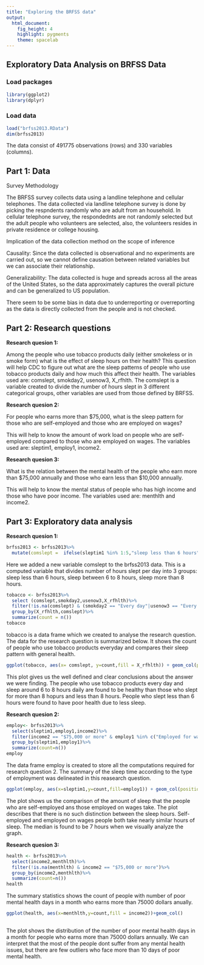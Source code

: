 ---
title: "Exploring the BRFSS data"
output: 
  html_document: 
    fig_height: 4
    highlight: pygments
    theme: spacelab
---

## Exploratory Data Analysis on BRFSS Data

### Load packages

```{r load-packages, message = FALSE}
library(ggplot2)
library(dplyr)
```

### Load data

```{r load-data}
load("brfss2013.RData")
dim(brfss2013)
```
The data consist of 491775 observations (rows) and 330 variables (columns).


## Part 1: Data

Survey Methodology

The BRFSS survey collects data using a landline telephone and cellular telephones. The data collected via landline telephone survey is done by picking the respndents randomly who are adult from an household. In cellular telephone survey, the respondednts are not randomly selected but the adult people who volunteers are selected, also, the volunteers resides in private residence or college housing.

Implication of the data collection method on the scope of inference

Causality: Since the data collected is observational and no experiments are carried out, so we cannot define causation between related variables but we can associate their relationship. 

Generalizability: The data collected is huge and spreads across all the areas of the United States, so the data approximately captures the overall picture and can be generalized to US population.

There seem to be some bias in data due to underreporting or overreporting as the data is directly collected from the people and is not checked.

## Part 2: Research questions

**Research quesion 1:**

Among the people who use tobacco products daily (either smokeless or in smoke form) what is the effect of sleep hours on their health? 
This question will help CDC to figure out what are the sleep patterns of people who use tobacco products daily and how much this affect their health.
The variables used are:  comslept, smokday2, usenow3, X_rfhlth. The comslept is a variable created to divide the number of hours slept in 3 different categorical groups, other variables are used from those defined by BRFSS.

**Research quesion 2:**

For people who earns more than $75,000, what is the sleep pattern for those who are self-employed and those who are employed on wages?

This will help to know the amount of work load on people who are self-employed compared to those who are employed on wages. The variables used are: sleptim1, employ1, income2.

**Research quesion 3:**

What is the relation between the mental health of the people who earn more than $75,000 annually and those who earn less than $10,000 annually.

This will help to know the mental status of people who has high income and those who have poor income. The variables used are: menthlth and income2.


## Part 3: Exploratory data analysis






**Research quesion 1:**

```{r}
brfss2013 <- brfss2013%>%
  mutate(comslept =  ifelse(sleptim1 %in% 1:5,"sleep less than 6 hours", ifelse(sleptim1 %in% 6:8,"sleep between 6 to 8 hours",ifelse(sleptim1 %in% 9:24, "sleep more than 8 hours",NA))))
```
Here we added a new variable comslept to the brfss2013 data. This is a computed variable that divides number of hours slept per day into 3 groups: sleep less than 6 hours, sleep between 6 to 8 hours, sleep more than 8 hours. 

```{r}
tobacco <- brfss2013%>%
  select (comslept,smokday2,usenow3,X_rfhlth)%>%
  filter(!is.na(comslept) & (smokday2 == "Every day"|usenow3 == "Every day") & X_rfhlth != "NA") %>%
  group_by(X_rfhlth,comslept)%>%
  summarize(count = n())
tobacco
```

tobacco is a data frame which we created to analyse the research question. The data for the research question is summarized below. It shows the count of people who use tobacco products everyday and compares their sleep pattern with general health. 

```{r}
ggplot(tobacco, aes(x= comslept, y=count,fill = X_rfhlth)) + geom_col(position = "fill")                
```

This plot gives us the well defined and clear conclusions about the answer we were finding. The people who use tobacco products every day and sleep around 6 to 8 hours daily are found to be healthy than those who slept for more than 8 hopurs and less than 8 hours. People who slept less than 6 hours were found to have poor health due to less sleep. 







**Research quesion 2:**

```{r}
employ<- brfss2013%>%
  select(sleptim1,employ1,income2)%>%
  filter(income2 == "$75,000 or more" & employ1 %in% c("Employed for wages","Self-employed") & !sleptim1 %in% c("450","103") & sleptim1!= "NA")%>%
  group_by(sleptim1,employ1)%>%
  summarize(count=n())
employ
```

The data frame employ is created to store all the computations required for research question 2. The summary of the sleep time according to the type of employment was delineated in this reasearch question.

```{r}
ggplot(employ, aes(x=sleptim1,y=count,fill=employ1)) + geom_col(position="dodge")

```

The plot shows us the comparison of the amount of sleep that the people who are self-employed ans those employed on wages take. The plot describes that there is no such distinction between the sleep hours. Self-employed and employed on wages people both take nearly similar hours of sleep. The median is found to be 7 hours when we visually analyze the graph. 







**Research quesion 3:**

```{r}
health <- brfss2013%>%
  select(income2,menthlth)%>%
  filter(!is.na(menthlth) & income2 == "$75,000 or more")%>%
  group_by(income2,menthlth)%>%
  summarize(count=n())
health
```

The summary statistics shows the count of people with number of poor mental health days in a month who earns more than 75000 dollars anually. 

```{r}
ggplot(health, aes(x=menthlth,y=count,fill = income2))+geom_col()
                                          
```

The plot shows the distribution of the number of poor mental health days in a month for people who earns more than  75000 dollars annually. We can interpret that the most of the people dont suffer from any mental health issues, but there are few outliers who face more than 10 days of poor mental health. 






